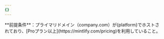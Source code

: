 ```yaml
---
{}
---
```


<Info>
  **前提条件**：プライマリドメイン（company.com）が{platform}でホストされており、[Proプラン以上](https://mintlify.com/pricing)を利用していること。
</Info>
